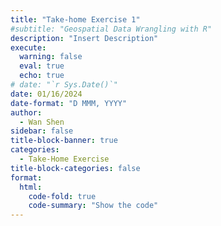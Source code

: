 ```yaml
---
title: "Take-home Exercise 1"
#subtitle: "Geospatial Data Wrangling with R"
description: "Insert Description"
execute: 
  warning: false
  eval: true
  echo: true
# date: "`r Sys.Date()`"
date: 01/16/2024
date-format: "D MMM, YYYY" 
author: 
  - Wan Shen
sidebar: false
title-block-banner: true
categories:
  - Take-Home Exercise
title-block-categories: false
format: 
  html: 
    code-fold: true
    code-summary: "Show the code"
---
```

